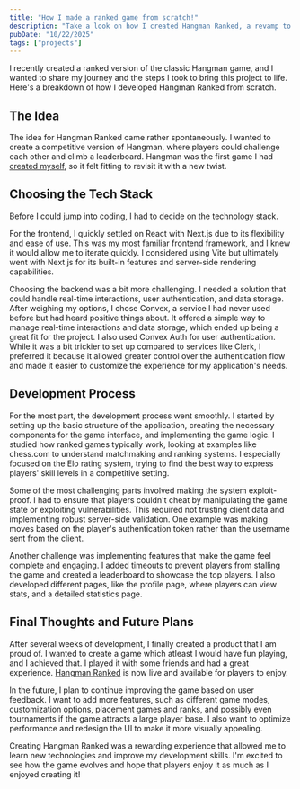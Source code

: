 ```yaml
---
title: "How I made a ranked game from scratch!"
description: "Take a look on how I created Hangman Ranked, a revamp to a game we all know."
pubDate: "10/22/2025"
tags: ["projects"]
---
```


I recently created a ranked version of the classic Hangman game, and I wanted to share my journey and the steps I took to bring this project to life. Here's a breakdown of how I developed Hangman Ranked from scratch.

## The Idea

The idea for Hangman Ranked came rather spontaneously. I wanted to create a competitive version of Hangman, where players could challenge each other and climb a leaderboard. Hangman was the first game I had [created myself](https://notava1ble.github.io/Hangman/), so it felt fitting to revisit it with a new twist.

## Choosing the Tech Stack

Before I could jump into coding, I had to decide on the technology stack.

For the frontend, I quickly settled on React with Next.js due to its flexibility and ease of use. This was my most familiar frontend framework, and I knew it would allow me to iterate quickly. I considered using Vite but ultimately went with Next.js for its built-in features and server-side rendering capabilities.

Choosing the backend was a bit more challenging. I needed a solution that could handle real-time interactions, user authentication, and data storage. After weighing my options, I chose Convex, a service I had never used before but had heard positive things about. It offered a simple way to manage real-time interactions and data storage, which ended up being a great fit for the project. I also used Convex Auth for user authentication. While it was a bit trickier to set up compared to services like Clerk, I preferred it because it allowed greater control over the authentication flow and made it easier to customize the experience for my application's needs.

## Development Process

For the most part, the development process went smoothly. I started by setting up the basic structure of the application, creating the necessary components for the game interface, and implementing the game logic. I studied how ranked games typically work, looking at examples like chess.com to understand matchmaking and ranking systems. I especially focused on the Elo rating system, trying to find the best way to express players' skill levels in a competitive setting.

Some of the most challenging parts involved making the system exploit-proof. I had to ensure that players couldn't cheat by manipulating the game state or exploiting vulnerabilities. This required not trusting client data and implementing robust server-side validation. One example was making moves based on the player's authentication token rather than the username sent from the client.

Another challenge was implementing features that make the game feel complete and engaging. I added timeouts to prevent players from stalling the game and created a leaderboard to showcase the top players. I also developed different pages, like the profile page, where players can view stats, and a detailed statistics page.

## Final Thoughts and Future Plans

After several weeks of development, I finally created a product that I am proud of. I wanted to create a game which atleast I would have fun playing, and I achieved that. I played it with some friends and had a great experience. [Hangman Ranked](https://hangman-ranked.vercel.app/) is now live and available for players to enjoy. 

In the future, I plan to continue improving the game based on user feedback. I want to add more features, such as different game modes, customization options, placement games and ranks, and possibly even tournaments if the game attracts a large player base. I also want to optimize performance and redesign the UI to make it more visually appealing.

Creating Hangman Ranked was a rewarding experience that allowed me to learn new technologies and improve my development skills. I'm excited to see how the game evolves and hope that players enjoy it as much as I enjoyed creating it!